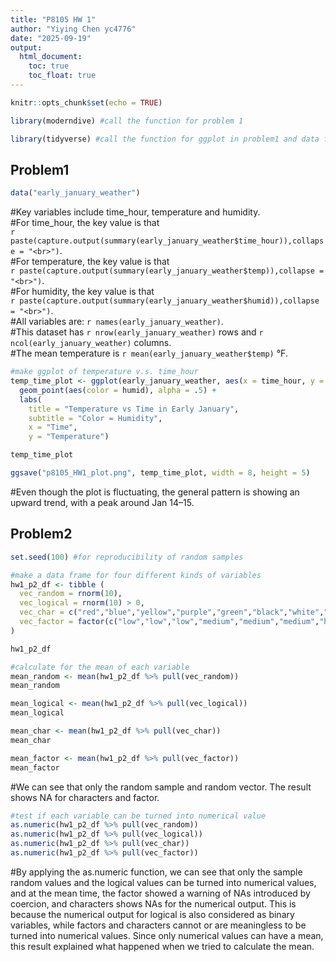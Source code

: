 ```yaml
---
title: "P8105 HW 1"
author: "Yiying Chen yc4776"
date: "2025-09-19"
output:
  html_document:
    toc: true
    toc_float: true
---
```


```r
knitr::opts_chunk$set(echo = TRUE)
```

```r
library(moderndive) #call the function for problem 1

library(tidyverse) #call the function for ggplot in problem1 and data frame in problem2
```
## Problem1
```r

data("early_january_weather")

```

#Key variables include time_hour, temperature and humidity.  
#For time_hour, the key value is that <br/>`r paste(capture.output(summary(early_january_weather$time_hour)),collapse = "<br>")`.  
#For temperature, the key value is that <br/>`r paste(capture.output(summary(early_january_weather$temp)),collapse = "<br>")`.  
#For humidity, the key value is that <br/>`r paste(capture.output(summary(early_january_weather$humid)),collapse = "<br>")`.  
#All variables are: `r names(early_january_weather)`.  
#This dataset has `r nrow(early_january_weather)` rows and `r ncol(early_january_weather)` columns.  
#The mean temperature is `r mean(early_january_weather$temp)` °F.  

```r

#make ggplot of temperature v.s. time_hour
temp_time_plot <- ggplot(early_january_weather, aes(x = time_hour, y = temp)) + 
  geom_point(aes(color = humid), alpha = .5) +
  labs(
    title = "Temperature vs Time in Early January",
    subtitle = "Color = Humidity",
    x = "Time",
    y = "Temperature")

temp_time_plot

ggsave("p8105_HW1_plot.png", temp_time_plot, width = 8, height = 5)

```
#Even though the plot is fluctuating, the general pattern is showing an upward trend, with a peak around Jan 14–15.  

## Problem2
```r


set.seed(100) #for reproducibility of random samples

#make a data frame for four different kinds of variables
hw1_p2_df <- tibble (
  vec_random = rnorm(10),
  vec_logical = rnorm(10) > 0,
  vec_char = c("red","blue","yellow","purple","green","black","white","grey","pink","orange"),
  vec_factor = factor(c("low","low","low","medium","medium","medium","high","high","high","high"))
)

hw1_p2_df

#calculate for the mean of each variable
mean_random <- mean(hw1_p2_df %>% pull(vec_random))
mean_random

mean_logical <- mean(hw1_p2_df %>% pull(vec_logical))
mean_logical

mean_char <- mean(hw1_p2_df %>% pull(vec_char))
mean_char

mean_factor <- mean(hw1_p2_df %>% pull(vec_factor))
mean_factor

```
#We can see that only the random sample and random vector. The result shows NA for characters and factor.

```r
#test if each variable can be turned into numerical value
as.numeric(hw1_p2_df %>% pull(vec_random))
as.numeric(hw1_p2_df %>% pull(vec_logical))
as.numeric(hw1_p2_df %>% pull(vec_char))
as.numeric(hw1_p2_df %>% pull(vec_factor))
```
#By applying the as.numeric function, we can see that only the sample random values and the logical values can be turned into numerical values, and at the mean time, the factor showed a warning of NAs introduced by coercion, and characters shows NAs for the numerical output. This is because the numerical output for logical is also considered as binary variables, while factors and characters cannot or are meaningless to be turned into numerical values. Since only numerical values can have a mean, this result explained what happened when we tried to calculate the mean. 
